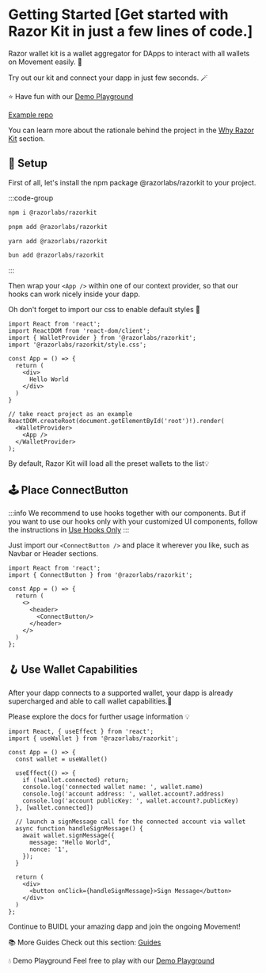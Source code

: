 # Getting Started [Get started with Razor Kit in just a few lines of code.]

Razor wallet kit is a wallet aggregator for DApps to interact with all wallets on Movement easily. 🥳

Try out our kit and connect your dapp in just few seconds. 🪄

⭐️ Have fun with our [Demo Playground](https://kit-demo.razorwallet.xyz/)

[Example repo](https://github.com/razorlabsorg/wallet-kit-vite-example)

You can learn more about the rationale behind the project in the [Why Razor Kit](/docs/introduction) section.


## 🔨 Setup
First of all, let's install the npm package @razorlabs/razorkit to your project.

:::code-group

```bash [npm]
npm i @razorlabs/razorkit
```

```bash [pnpm]
pnpm add @razorlabs/razorkit
```

```bash [yarn]
yarn add @razorlabs/razorkit
```

```bash [bun]
bun add @razorlabs/razorkit
```

:::

Then wrap your `<App />` within one of our context provider, so that our hooks can work nicely inside your dapp.

Oh don't forget to import our css to enable default styles 🎨

```tsx twoslash
import React from 'react';
import ReactDOM from 'react-dom/client';
import { WalletProvider } from '@razorlabs/razorkit';
import '@razorlabs/razorkit/style.css';

const App = () => {
  return (
    <div>
      Hello World
    </div>
  )
}

// take react project as an example
ReactDOM.createRoot(document.getElementById('root')!).render(
  <WalletProvider>
    <App />
  </WalletProvider>
);
```

By default, Razor Kit will load all the preset wallets to the list💡

## 🕹 Place ConnectButton
:::info
We recommend to use hooks together with our components. But if you want to use our hooks 
only with your customized UI components, follow the instructions in [Use Hooks Only](/docs/guides/use-hooks-only)
:::

Just import our `<ConnectButton />` and place it wherever you like, such as Navbar or Header sections.

```tsx twoslash
import React from 'react';
import { ConnectButton } from '@razorlabs/razorkit';

const App = () => {
  return (
    <>
      <header>
        <ConnectButton/>
      </header>
    </>
  )
};
```

## 🪝 Use Wallet Capabilities
After your dapp connects to a supported wallet, your dapp is already supercharged and able 
to call wallet capabilities.🎉

Please explore the docs for further usage information 💡

```tsx twoslash
import React, { useEffect } from 'react';
import { useWallet } from '@razorlabs/razorkit';

const App = () => {
  const wallet = useWallet()

  useEffect(() => {
    if (!wallet.connected) return;
    console.log('connected wallet name: ', wallet.name)
    console.log('account address: ', wallet.account?.address)
    console.log('account publicKey: ', wallet.account?.publicKey)
  }, [wallet.connected])

  // launch a signMessage call for the connected account via wallet
  async function handleSignMessage() {
    await wallet.signMessage({
      message: "Hello World",
      nonce: '1',
    });
  }

  return (
    <div>
      <button onClick={handleSignMessage}>Sign Message</button>
    </div>
  )
};
```

Continue to BUIDL your amazing dapp and join the ongoing Movement!

📚 More Guides
Check out this section: [Guides](/docs/guides)

💧 Demo Playground
Feel free to play with our [Demo Playground](https://kit-demo.razorwallet.xyz/)
